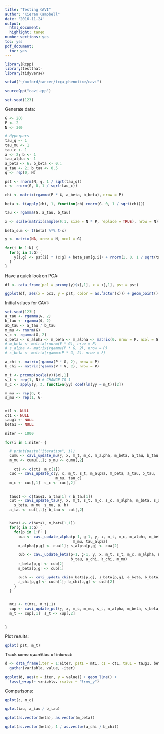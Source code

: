 ```yaml
---
title: "Testing CAVI"
author: "Kieran Campbell"
date: '2016-11-24'
output:
  html_document:
  highlight: tango
number_sections: yes
toc: yes
pdf_document:
  toc: yes
---
```

  
```r

library(Rcpp)
library(testthat)
library(tidyverse)

setwd("~/oxford/cancer/tcga_phenotime/cavi")

sourceCpp("cavi.cpp")

set.seed(123)
```

Generate data:

```r
G <- 200
P <- 2
N <- 300

# Hyperpars
tau_q <- 1
tau_mu <- 1
tau_c <- 1
a <- 2; b <- 1
tau_alpha <- 1
a_beta <- 6; b_beta <- 0.1
a_tau <- 2; b_tau <- 0.5
q <- rep(0, N)

pst <- rnorm(N, q, 1 / sqrt(tau_q))
c <- rnorm(G, 0, 1 / sqrt(tau_c))

chi <- matrix(rgamma(P * G, a_beta, b_beta), nrow = P)

beta <- t(apply(chi, 1, function(ch) rnorm(G, 0, 1 / sqrt(ch))))

tau <- rgamma(G, a_tau, b_tau)

x <- scale(matrix(sample(0:1, size = N * P, replace = TRUE), nrow = N))

beta_sum <- t(beta) %*% t(x)

y <- matrix(NA, nrow = N, ncol = G)

for(i in 1:N) {
  for(g in 1:G) {
    y[i,g] <- pst[i] * (c[g] + beta_sum[g,i]) + rnorm(1, 0, 1 / sqrt(tau[g]))
  }
}
```

Have a quick look on PCA:

```r
df <- data_frame(pc1 = prcomp(y)$x[,1], x = x[,1], pst = pst)

ggplot(df, aes(x = pc1, y = pst, color = as.factor(x))) + geom_point()
```

Initial values for CAVI:

```r
set.seed(123L)
a_tau <- rgamma(G, 2)
b_tau <- rgamma(G, 2)
ab_tau <- a_tau / b_tau
m_mu <- rnorm(G)
s_c <- rgamma(G, 2)
s_beta <- s_alpha <- m_beta <- m_alpha <- matrix(0, nrow = P, ncol = G) # matrix(rnorm(P * G), nrow = P)
# m_beta <- matrix(rnorm(P * G), nrow = P)
# s_alpha <- matrix(rgamma(P * G, 2), nrow = P)
# s_beta <- matrix(rgamma(P * G, 2), nrow = P)

a_chi <- matrix(rgamma(P * G, 2), nrow = P)
b_chi <- matrix(rgamma(P * G, 2), nrow = P)

m_t <- prcomp(scale(y))$x[,1]
s_t <- rep(1, N) # CHANGE TO 1
m_c <- apply(y, 2, function(yy) coef(lm(yy ~ m_t))[2])

m_mu <- rep(0, G)
s_mu <- rep(1, G)


mt1 <- NULL
ct1 <- NULL
taug1 <- NULL
beta1 <- NULL

niter <- 1000

for(i in 1:niter) {

  # print(paste("iteration", i))
  cumu <- cavi_update_mu(y, x, m_t, m_c, m_alpha, m_beta, a_tau, b_tau, tau_mu)
  m_mu <- cumu[,1]; s_mu <- cumu[,2]

    ct1 <- c(ct1, m_c[1])
  cuc <- cavi_update_c(y, x, m_t, s_t, m_alpha, m_beta, a_tau, b_tau,
                       m_mu, tau_c)
  m_c <- cuc[,1]; s_c <- cuc[,2]

  
  taug1 <- c(taug1, a_tau[1] / b_tau[1])
  cut <- cavi_update_tau(y, x, m_t, s_t, m_c, s_c, m_alpha, m_beta, s_alpha,
    s_beta, m_mu, s_mu, a, b)
  a_tau <- cut[,1]; b_tau <- cut[,2]


  beta1 <- c(beta1, m_beta[1,1])
  for(g in 1:G) {
    for(p in 1:P) {
      cua <- cavi_update_alpha(p-1, g-1, y, x, m_t, m_c, m_alpha, m_beta, a_tau, b_tau,
                               m_mu, tau_alpha)
      m_alpha[p,g] <- cua[1]; s_alpha[p,g] <- cua[2]

      cub <- cavi_update_beta(p-1, g-1, y, x, m_t, s_t, m_c, m_alpha, m_beta, a_tau,
                              b_tau, a_chi, b_chi, m_mu)
      s_beta[p,g] <- cub[2]
      m_beta[p,g] <- cub[1]

      cuch <- cavi_update_chi(m_beta[p,g], s_beta[p,g], a_beta, b_beta)
      a_chi[p,g] <- cuch[1]; b_chi[p,g] <- cuch[2]
    }
  }

  
  mt1 <- c(mt1, m_t[1])
  cup <- cavi_update_pst(y, x, m_c, m_mu, s_c, m_alpha, m_beta, s_beta, a_tau, b_tau, q, tau_q)
  m_t <- cup[,1]; s_t <- cup[,2]

  
}
```

Plot results:

```r
qplot( pst, m_t)
```

Track some quantities of interest:

```r
d <- data_frame(iter = 1:niter, pst1 = mt1, c1 = ct1, tau1 = taug1, beta1) %>% 
  gather(variable, value, -iter)

ggplot(d, aes(x = iter, y = value)) + geom_line() + 
  facet_wrap(~ variable, scales = "free_y")
```

Comparisons:

```r
qplot(c, m_c)
```


```r
qplot(tau, a_tau / b_tau)
```


```r
qplot(as.vector(beta), as.vector(m_beta))
```

```r
qplot(as.vector(beta), 1 / as.vector(a_chi / b_chi))
```



